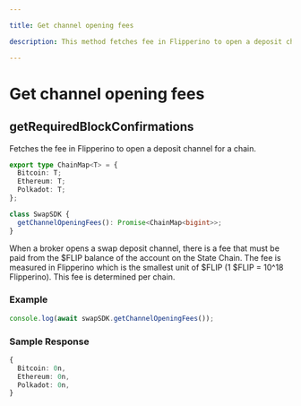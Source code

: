 ```yaml
---

title: Get channel opening fees

description: This method fetches fee in Flipperino to open a deposit channel for a chain.

---
```


# Get channel opening fees

## getRequiredBlockConfirmations

Fetches the fee in Flipperino to open a deposit channel for a chain.

```typescript copy
export type ChainMap<T> = {
  Bitcoin: T;
  Ethereum: T;
  Polkadot: T;
};

class SwapSDK {
  getChannelOpeningFees(): Promise<ChainMap<bigint>>;
}
```

When a broker opens a swap deposit channel, there is a fee that must be paid
from the $FLIP balance of the account on the State Chain. The fee is measured in
Flipperino which is the smallest unit of $FLIP (1 $FLIP = 10^18 Flipperino).
This fee is determined per chain.

### Example


```javascript
console.log(await swapSDK.getChannelOpeningFees());
```

### Sample Response

```ts
{
  Bitcoin: 0n,
  Ethereum: 0n,
  Polkadot: 0n,
}
```
